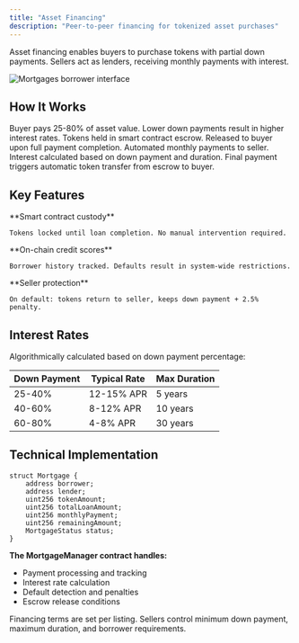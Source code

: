 ```yaml
---
title: "Asset Financing"
description: "Peer-to-peer financing for tokenized asset purchases"
---
```


Asset financing enables buyers to purchase tokens with partial down payments. Sellers act as lenders, receiving monthly payments with interest.

![Mortgages borrower interface](/images/mortg.png)

## How It Works

<Steps>
  <Step title="Down Payment">
    Buyer pays 25-80% of asset value. Lower down payments result in higher interest rates.
  </Step>
  
  <Step title="Escrow Lock">
    Tokens held in smart contract escrow. Released to buyer upon full payment completion.
  </Step>
  
  <Step title="Monthly Payments">
    Automated monthly payments to seller. Interest calculated based on down payment and duration.
  </Step>
  
  <Step title="Completion">
    Final payment triggers automatic token transfer from escrow to buyer.
  </Step>
</Steps>

## Key Features

<Columns cols={3}>
  <Card title="Automated Escrow" icon="lock">
    **Smart contract custody**
    
    Tokens locked until loan completion. No manual intervention required.
  </Card>
  
  <Card title="Credit Verification" icon="shield-check">
    **On-chain credit scores**
    
    Borrower history tracked. Defaults result in system-wide restrictions.
  </Card>
  
  <Card title="Default Protection" icon="hands">
    **Seller protection**
    
    On default: tokens return to seller, keeps down payment + 2.5% penalty.
  </Card>
</Columns>

## Interest Rates

Algorithmically calculated based on down payment percentage:

| Down Payment | Typical Rate | Max Duration |
|--------------|--------------|--------------|
| 25-40% | 12-15% APR | 5 years |
| 40-60% | 8-12% APR | 10 years |
| 60-80% | 4-8% APR | 30 years |

## Technical Implementation

```solidity
struct Mortgage {
    address borrower;
    address lender;
    uint256 tokenAmount;
    uint256 totalLoanAmount;
    uint256 monthlyPayment;
    uint256 remainingAmount;
    MortgageStatus status;
}
```

**The MortgageManager contract handles:**

- Payment processing and tracking
- Interest rate calculation
- Default detection and penalties
- Escrow release conditions

<Note>
Financing terms are set per listing. Sellers control minimum down payment, maximum duration, and borrower requirements.
</Note>

